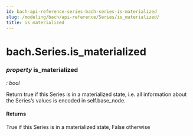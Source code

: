 ```yaml
---
id: bach-api-reference-series-bach-series-is-materialized
slug: /modeling/bach/api-reference/Series/is_materialized/
title: is_materialized
---
```


# bach.Series.is_materialized

<div className="property">

### <span className="type-annotation"><em>property </em></span> <span className="name">is_materialized</span>

<span className="type-annotation"><em>

: bool

</em></span> 


<div className="content">

Return true if this Series is in a materialized state, i.e. all information about the
Series’s values is encoded in self.base_node.


#### Returns

True if this Series is in a materialized state, False otherwise



</div>


</div>
